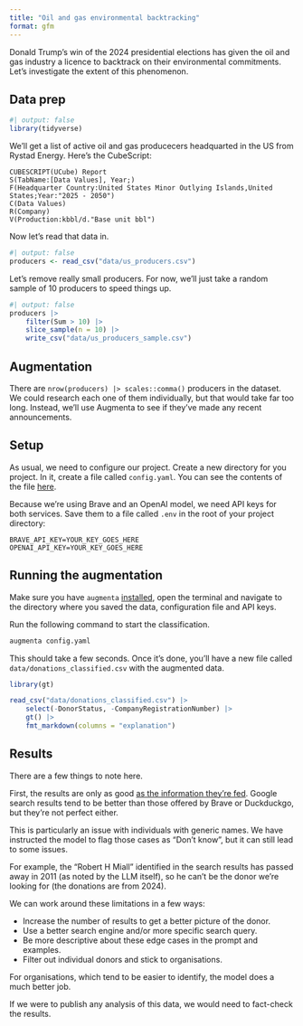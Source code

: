 ```yaml
---
title: "Oil and gas environmental backtracking"
format: gfm
---
```


Donald Trump's win of the 2024 presidential elections has given the oil and gas industry a licence to backtrack on their environmental commitments. Let's investigate the extent of this phenomenon.

## Data prep

```r
#| output: false
library(tidyverse)
```

We'll get a list of active oil and gas producecers headquarted in the US from Rystad Energy. Here's the CubeScript:

```
CUBESCRIPT(UCube) Report
S(TabName:[Data Values], Year;)
F(Headquarter Country:United States Minor Outlying Islands,United States;Year:"2025 - 2050")
C(Data Values)
R(Company)
V(Production:kbbl/d."Base unit bbl")
```

Now let's read that data in.

```r
#| output: false
producers <- read_csv("data/us_producers.csv")
```

Let's remove really small producers. For now, we'll just take a random sample of 10 producers to speed things up.

```r
#| output: false
producers |>
    filter(Sum > 10) |>
    slice_sample(n = 10) |>
    write_csv("data/us_producers_sample.csv")
```

## Augmentation

There are `nrow(producers) |> scales::comma()` producers in the dataset. We could research each one of them individually, but that would take far too long. Instead, we'll use Augmenta to see if they've made any recent announcements.

## Setup

As usual, we need to configure our project. Create a new directory for you project. In it, create a file called `config.yaml`. You can see the contents of the file [here](/config.yaml).

Because we're using Brave and an OpenAI model, we need API keys for both services. Save them to a file called `.env` in the root of your project directory:

```
BRAVE_API_KEY=YOUR_KEY_GOES_HERE
OPENAI_API_KEY=YOUR_KEY_GOES_HERE
```

## Running the augmentation

Make sure you have `augmenta` [installed](https://github.com/Global-Witness/augmenta/tree/main?tab=readme-ov-file#installation), open the terminal and navigate to the directory where you saved the data, configuration file and API keys.

Run the following command to start the classification.

```bash
augmenta config.yaml
```

This should take a few seconds. Once it's done, you'll have a new file called `data/donations_classified.csv` with the augmented data.

```r
library(gt)

read_csv("data/donations_classified.csv") |>
    select(-DonorStatus, -CompanyRegistrationNumber) |>
    gt() |>
    fmt_markdown(columns = "explanation")
```

## Results

There are a few things to note here.

First, the results are only as good [as the information they're fed](https://en.wikipedia.org/wiki/Garbage_in%2C_garbage_out). Google search results tend to be better than those offered by Brave or Duckduckgo, but they're not perfect either.

This is particularly an issue with individuals with generic names. We have instructed the model to flag those cases as "Don't know", but it can still lead to some issues.

For example, the "Robert H Miall" identified in the search results has passed away in 2011 (as noted by the LLM itself), so he can't be the donor we're looking for (the donations are from 2024).

We can work around these limitations in a few ways:

- Increase the number of results to get a better picture of the donor.
- Use a better search engine and/or more specific search query.
- Be more descriptive about these edge cases in the prompt and examples.
- Filter out individual donors and stick to organisations.

For organisations, which tend to be easier to identify, the model does a much better job.

If we were to publish any analysis of this data, we would need to fact-check the results.
